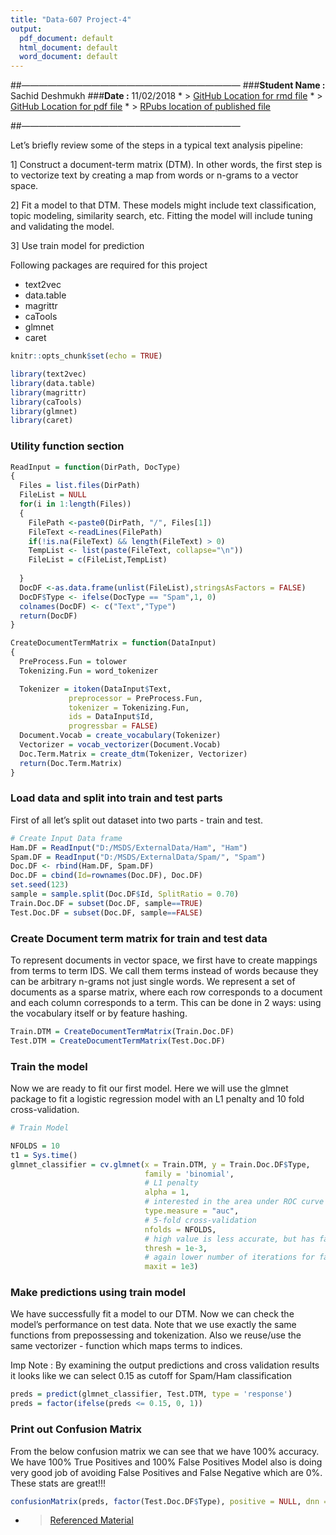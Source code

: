 ```yaml
---
title: "Data-607 Project-4"
output:
  pdf_document: default
  html_document: default
  word_document: default
---
```

##---------------------------------------------------------------------------
###**Student Name :** Sachid Deshmukh
###**Date :** 11/02/2018
* > [GitHub Location for rmd file](https://github.com/mlforsachid/MSDSQ1/blob/master/Data607/Project4/SachidVijay.Deshmukh60.rmd)
* > [GitHub Location for pdf file](https://github.com/mlforsachid/MSDSQ1/blob/master/Data607/Project4/SachidVijay.Deshmukh60.pdf)
* > [RPubs location of published file](http://rpubs.com/sachid/Data607Project4)

##---------------------------------------------------------------------------

Let's briefly review some of the steps in a typical text analysis pipeline:

1] Construct a document-term matrix (DTM). In other words, the first step is to vectorize text by creating a map from words or n-grams to a vector space.

2] Fit a model to that DTM. These models might include text classification, topic modeling, similarity search, etc. Fitting the model will include tuning and validating the model.

3] Use train model for prediction

Following packages are required for this project

* text2vec
* data.table
* magrittr
* caTools
* glmnet
* caret

```r
knitr::opts_chunk$set(echo = TRUE)
```
```r
library(text2vec)
library(data.table)
library(magrittr)
library(caTools)
library(glmnet)
library(caret)
```

### Utility function section

```r
ReadInput = function(DirPath, DocType)
{
  Files = list.files(DirPath)
  FileList = NULL
  for(i in 1:length(Files))
  {
    FilePath <-paste0(DirPath, "/", Files[1])  
    FileText <-readLines(FilePath)
    if(!is.na(FileText) && length(FileText) > 0)
    TempList <- list(paste(FileText, collapse="\n"))
    FileList = c(FileList,TempList)
  
  }
  DocDF <-as.data.frame(unlist(FileList),stringsAsFactors = FALSE)
  DocDF$Type <- ifelse(DocType == "Spam",1, 0)
  colnames(DocDF) <- c("Text","Type")
  return(DocDF)
}

CreateDocumentTermMatrix = function(DataInput)
{
  PreProcess.Fun = tolower
  Tokenizing.Fun = word_tokenizer

  Tokenizer = itoken(DataInput$Text, 
             preprocessor = PreProcess.Fun, 
             tokenizer = Tokenizing.Fun, 
             ids = DataInput$Id,
             progressbar = FALSE)
  Document.Vocab = create_vocabulary(Tokenizer)
  Vectorizer = vocab_vectorizer(Document.Vocab)
  Doc.Term.Matrix = create_dtm(Tokenizer, Vectorizer)
  return(Doc.Term.Matrix)
}


```
### Load data and split into train and test parts

First of all let's split out dataset into two parts - train and test. 

```r
# Create Input Data frame
Ham.DF = ReadInput("D:/MSDS/ExternalData/Ham", "Ham")
Spam.DF = ReadInput("D:/MSDS/ExternalData/Spam/", "Spam")
Doc.DF <- rbind(Ham.DF, Spam.DF)
Doc.DF = cbind(Id=rownames(Doc.DF), Doc.DF)
set.seed(123)
sample = sample.split(Doc.DF$Id, SplitRatio = 0.70)
Train.Doc.DF = subset(Doc.DF, sample==TRUE)
Test.Doc.DF = subset(Doc.DF, sample==FALSE)
```

### Create Document term matrix for train and test data

To represent documents in vector space, we first have to create mappings from terms to term IDS. We call them terms instead of words because they can be arbitrary n-grams not just single words. We represent a set of documents as a sparse matrix, where each row corresponds to a document and each column corresponds to a term. This can be done in 2 ways: using the vocabulary itself or by feature hashing.

```r
Train.DTM = CreateDocumentTermMatrix(Train.Doc.DF)
Test.DTM = CreateDocumentTermMatrix(Test.Doc.DF)
```

### Train the model

Now we are ready to fit our first model. Here we will use the glmnet package to fit a logistic regression model with an L1 penalty and 10 fold cross-validation.

```r
# Train Model

NFOLDS = 10
t1 = Sys.time()
glmnet_classifier = cv.glmnet(x = Train.DTM, y = Train.Doc.DF$Type, 
                              family = 'binomial', 
                              # L1 penalty
                              alpha = 1,
                              # interested in the area under ROC curve
                              type.measure = "auc",
                              # 5-fold cross-validation
                              nfolds = NFOLDS,
                              # high value is less accurate, but has faster training
                              thresh = 1e-3,
                              # again lower number of iterations for faster training
                              maxit = 1e3)
```

### Make predictions using train model

We have successfully fit a model to our DTM. Now we can check the model's performance on test data. Note that we use exactly the same functions from prepossessing and tokenization. Also we reuse/use the same vectorizer - function which maps terms to indices.

Imp Note : By examining the output predictions and cross validation results it looks like we can select 0.15 as cutoff for Spam/Ham classification


```R


preds = predict(glmnet_classifier, Test.DTM, type = 'response')
preds = factor(ifelse(preds <= 0.15, 0, 1))

```

### Print out Confusion Matrix

From the below confusion matrix we can see that we have 100% accuracy. We have 100% True Positives and 100% False Positives
Model also is doing very good job of avoiding False Positives and False Negative which are 0%. These stats are great!!!

```R
confusionMatrix(preds, factor(Test.Doc.DF$Type), positive = NULL, dnn = c("Prediction","Actual"))
```

* > [Referenced Material](https://cran.r-project.org/web/packages/text2vec/vignettes/text-vectorization.html)
